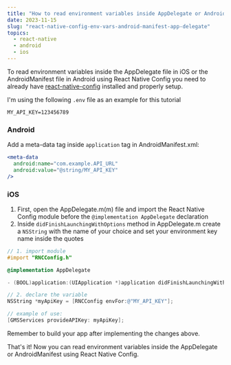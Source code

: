 ```yaml
---
title: "How to read environment variables inside AppDelegate or AndroidManifest using React Native Config"
date: 2023-11-15
slug: "react-native-config-env-vars-android-manifest-app-delegate"
topics:
  - react-native
  - android
  - ios
---
```


To read environment variables inside the AppDelegate file in iOS or the AndroidManifest file in Android using React Native Config you need to already have [react-native-config](https://www.npmjs.com/package/react-native-config?activeTab=readme) installed and properly setup.

I'm using the following `.env` file as an example for this tutorial

```
MY_API_KEY=123456789
```

### Android

Add a meta-data tag inside `application` tag in AndroidManifest.xml:

```jsx
<meta-data
  android:name="com.example.API_URL"
  android:value="@string/MY_API_KEY"
/>
```

### iOS

1. First, open the AppDelegate.m(m) file and import the React Native Config module before the `@implementation AppDelegate` declaration
2. Inside `didFinishLaunchingWithOptions` method in AppDelegate.m create a `NSString` with the name of your choice and set your environment key name inside the quotes

```objectivec
// 1. import module
#import "RNCConfig.h"

@implementation AppDelegate

- (BOOL)application:(UIApplication *)application didFinishLaunchingWithOptions:(NSDictionary *)launchOptions

// 2. declare the variable
NSString *myApiKey = [RNCConfig envFor:@"MY_API_KEY"];

// example of use:
[GMSServices provideAPIKey: myApiKey];
```

Remember to build your app after implementing the changes above.

That's it! Now you can read environment variables inside the AppDelegate or AndroidManifest using React Native Config.
